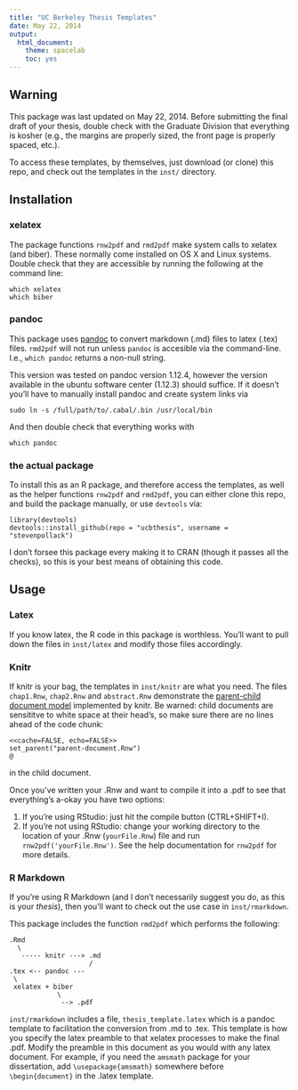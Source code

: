 ```yaml
---
title: "UC Berkeley Thesis Templates"
date: May 22, 2014
output:
  html_document:
    theme: spacelab
    toc: yes
---
```

<!--
%\VignetteEngine{knitr::knitr}
%\VignetteIndexEntry{UC Berkeley Templates README}
-->

Warning
-----------

This package was last updated on May 22, 2014.
Before submitting the final draft of your thesis,
double check with the Graduate Division that everything is kosher (e.g., the
margins are properly sized, the front page is properly spaced, etc.).

To access these templates, by themselves, just download (or clone) this repo,
and check out the templates in the `inst/` directory.


Installation
--------------
### xelatex
The package functions `rnw2pdf` and `rmd2pdf` make system calls to xelatex 
(and biber). These normally come installed on OS X and Linux systems. 
Double check that they are accessible by running the following at the command
line:
```
which xelatex
which biber
```

### pandoc
This package uses [pandoc](http://johnmacfarlane.net/pandoc/installing.html) to
convert markdown (.md) files to latex (.tex) files. `rmd2pdf` will not run 
unless `pandoc` is accesible via the command-line. I.e., `which pandoc` 
returns a non-null string.

This version was tested on pandoc version 1.12.4, however the version available
in the ubuntu software center (1.12.3) should suffice. 
If it doesn't you'll have to manually install pandoc and create system links via
```
sudo ln -s /full/path/to/.cabal/.bin /usr/local/bin
```
And then double check that everything works with
```
which pandoc
```

### the actual package
To install this as an R package, and therefore access the templates, as well as
the helper functions `rnw2pdf` and `rmd2pdf`, you can either clone this repo,
and build the package manually, or use `devtools` via:

```
library(devtools)
devtools::install_github(repo = "ucbthesis", username = "stevenpollack")
```

I don't forsee this package every making it to CRAN (though it passes all the
checks), so this is your best means of obtaining this code.

Usage
-----------------
### Latex
If you know latex, the R code in this package is worthless. You'll want to pull
down the files in `inst/latex` and modify those files accordingly.

### Knitr
If knitr is your bag, the templates in `inst/knitr` are what you need. The
files `chap1.Rnw`, `chap2.Rnw` and `abstract.Rnw` demonstrate the [parent-child
document model](http://yihui.name/knitr/demo/child/) implemented by knitr. Be
warned: child documents are sensititve to white space at their head's, so
make sure there are no lines ahead of the code chunk:
```
<<cache=FALSE, echo=FALSE>>
set_parent("parent-document.Rnw")
@
```
in the child document.

Once you've written your .Rnw and want to compile it into a .pdf to see that
everything's a-okay you have two options:

1. If you're using RStudio: just hit the compile button (CTRL+SHIFT+I).
2. If you're not using RStudio: change your working directory to the location of your .Rnw (`yourFile.Rnw`) file and run `rnw2pdf('yourFile.Rnw')`. See the help
documentation for `rnw2pdf` for more details.

### R Markdown
If you're using R Markdown (and I don't necessarily suggest you do, as this is
your _thesis_), then you'll want to check out the use case in `inst/rmarkdown`.

This package includes the function `rmd2pdf` which performs the
following:

```
.Rmd
  \
   ----- knitr ---> .md
                    /
.tex <-- pandoc ---
 \
 xelatex + biber 
            \
             --> .pdf
```

`inst/rmarkdown` includes a file, `thesis_template.latex` which is a
pandoc template to facilitation the conversion from .md to .tex. This template
is how you specify the latex preamble to that xelatex processes to make the 
final .pdf. Modify the preamble in this document as you would with any latex
document. For example, if you need the `amsmath` package for your dissertation,
add `\usepackage{amsmath}` somewhere before `\begin{document}` in the .latex
template.

